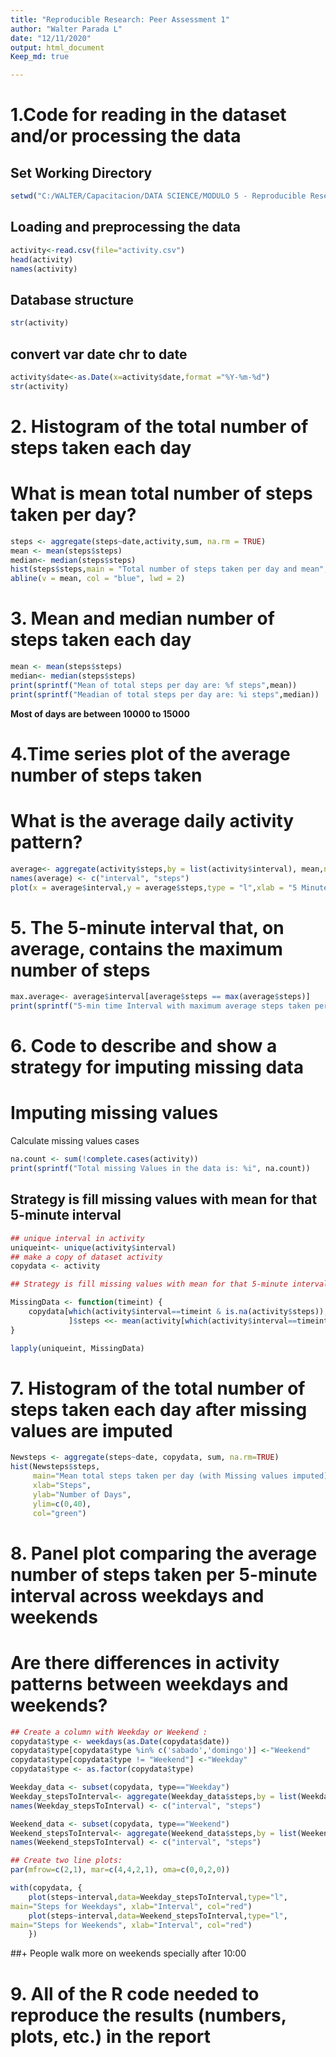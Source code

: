 ```yaml
---
title: "Reproducible Research: Peer Assessment 1"
author: "Walter Parada L"
date: "12/11/2020"
output: html_document
Keep_md: true

---
```

# 1.Code for reading in the dataset and/or processing the data 

## Set Working Directory  

```r
setwd("C:/WALTER/Capacitacion/DATA SCIENCE/MODULO 5 - Reproducible Research/RepData_PeerAssessment1")
```



## Loading and preprocessing the data

```r
activity<-read.csv(file="activity.csv")
head(activity)
names(activity)
```
## Database structure
```r
str(activity)
```
## convert var date chr to date 
```r
activity$date<-as.Date(x=activity$date,format ="%Y-%m-%d")
str(activity)
```


# 2. Histogram of the total number of steps taken each day

# What is mean total number of steps taken per day?

```r
steps <- aggregate(steps~date,activity,sum, na.rm = TRUE)
mean <- mean(steps$steps)
median<- median(steps$steps)
hist(steps$steps,main = "Total number of steps taken per day and mean", xlab = "TOTAL STEPS/DAY", ylab= "Days", col = "red")
abline(v = mean, col = "blue", lwd = 2)
```

# 3. Mean and median number of steps taken each day  

```r
mean <- mean(steps$steps)
median<- median(steps$steps)
print(sprintf("Mean of total steps per day are: %f steps",mean))
print(sprintf("Meadian of total steps per day are: %i steps",median))
```  
**Most of days are between 10000 to 15000**  


# 4.Time series plot of the average number of steps taken

# What is the average daily activity pattern?

```r
average<- aggregate(activity$steps,by = list(activity$interval), mean,na.rm = TRUE)
names(average) <- c("interval", "steps")
plot(x = average$interval,y = average$steps,type = "l",xlab = "5 Minute Interval", ylab = "Average Number of Steps",main = "Average Daily Activity Planner")
```

# 5. The 5-minute interval that, on average, contains the maximum number of steps 

```r
max.average<- average$interval[average$steps == max(average$steps)]
print(sprintf("5-min time Interval with maximum average steps taken per day: %i",max.average))
```

# 6. Code to describe and show a strategy for imputing missing data  

# Imputing missing values

Calculate missing values cases

```r
na.count <- sum(!complete.cases(activity))
print(sprintf("Total missing Values in the data is: %i", na.count))

```
##  Strategy is fill missing values with mean for that 5-minute interval
```r
## unique interval in activity
uniqueint<- unique(activity$interval)
## make a copy of dataset activity
copydata <- activity

## Strategy is fill missing values with mean for that 5-minute interval

MissingData <- function(timeint) {
    copydata[which(activity$interval==timeint & is.na(activity$steps)),
             ]$steps <<- mean(activity[which(activity$interval==timeint & !is.na(activity$steps)), ]$steps)
}

lapply(uniqueint, MissingData)
```
# 7. Histogram of the total number of steps taken each day after missing values are imputed
```r
Newsteps <- aggregate(steps~date, copydata, sum, na.rm=TRUE)
hist(Newsteps$steps, 
     main="Mean total steps taken per day (with Missing values imputed)", 
     xlab="Steps", 
     ylab="Number of Days", 
     ylim=c(0,40),
     col="green")
```

# 8. Panel plot comparing the average number of steps taken per 5-minute interval across weekdays and weekends
# Are there differences in activity patterns between weekdays and weekends?
```r
## Create a column with Weekday or Weekend :
copydata$type <- weekdays(as.Date(copydata$date))
copydata$type[copydata$type %in% c('sabado','domingo')] <-"Weekend"
copydata$type[copydata$type != "Weekend"] <-"Weekday"
copydata$type <- as.factor(copydata$type)

Weekday_data <- subset(copydata, type=="Weekday")
Weekday_stepsToInterval<- aggregate(Weekday_data$steps,by = list(Weekday_data$interval), mean,na.rm = TRUE)
names(Weekday_stepsToInterval) <- c("interval", "steps")

Weekend_data <- subset(copydata, type=="Weekend")
Weekend_stepsToInterval<- aggregate(Weekend_data$steps,by = list(Weekend_data$interval), mean,na.rm = TRUE)
names(Weekend_stepsToInterval) <- c("interval", "steps")

## Create two line plots:
par(mfrow=c(2,1), mar=c(4,4,2,1), oma=c(0,0,2,0))

with(copydata, {
    plot(steps~interval,data=Weekday_stepsToInterval,type="l",
main="Steps for Weekdays", xlab="Interval", col="red")
    plot(steps~interval,data=Weekend_stepsToInterval,type="l",
main="Steps for Weekends", xlab="Interval", col="red")
    })
```

##+ People walk more on weekends specially after 10:00  

# 9. All of the R code needed to reproduce the results (numbers, plots, etc.) in the report  